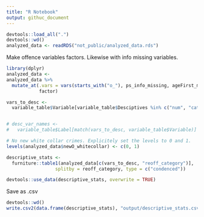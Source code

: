 ```yaml
---
title: "R Notebook"
output: githuc_document
---
```



```r
devtools::load_all(".")
devtools::wd()
analyzed_data <- readRDS("not_public/analyzed_data.rds")
```

Make offence variables factors. Likewise with info missing variables.
```r
library(dplyr)
analyzed_data <-
analyzed_data %>% 
  mutate_at(.vars = vars(starts_with("o_"), ps_info_missing, ageFirst_missing),
            factor)
```


```r
vars_to_desc <- 
  variable_table$Variable[variable_table$Desciptives %in% c("num", "cat")]


# desc_var_names <- 
#   variable_table$Label[match(vars_to_desc, variable_table$Variable)]

# No new white collar crimes. Explicitely set the levels to 0 and 1.
levels(analyzed_data$newO_whitecollar) <- c(0, 1)

descriptive_stats <- 
  furniture::table1(analyzed_data[c(vars_to_desc, "reoff_category")],
                  splitby = reoff_category, type = c("condenced"))
```

```r
devtools::use_data(descriptive_stats, overwrite = TRUE)
```

Save as .csv
```r
devtools::wd()
write.csv2(data.frame(descriptive_stats), "output/descriptive_stats.csv") 
```

